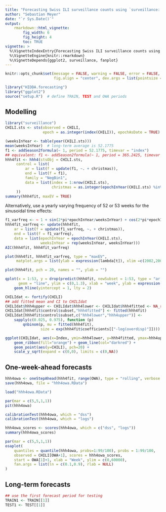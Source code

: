 ```yaml
---
title: "Forecasting Swiss ILI surveillance counts using `surveillance::hhh4`"
author: "Sebastian Meyer"
date: "`r Sys.Date()`"
output:
    rmarkdown::html_vignette:
        fig_width: 6
        fig_height: 4
        toc: TRUE
vignette: >
  %\VignetteIndexEntry{Forecasting Swiss ILI surveillance counts using 'surveillance::hhh4'}
  %\VignetteEngine{knitr::rmarkdown}
  %\VignetteDepends{ggplot2, surveillance, fanplot}
---
```


```r
knitr::opts_chunk$set(message = FALSE, warning = FALSE, error = FALSE,
                      fig.align = "center", dev.args = list(pointsize = 10))
```

```r
library("HIDDA.forecasting")
library("ggplot2")
source("setup.R")  # define TRAIN, TEST and OWA periods
```


## Modelling

```r
library("surveillance")
CHILI.sts <- sts(observed = CHILI,
                 epoch = as.integer(index(CHILI)), epochAsDate = TRUE)
```

```r
(weeksInYear <- table(year(CHILI.sts)))
mean(weeksInYear)  # long-term average is 52.1775
f1 <- addSeason2formula(~ 1, period = 52.1775, timevar = "index")
## equivalent: f1 <- addSeason2formula(~ 1, period = 365.2425, timevar = "t")
hhh4fit <- hhh4(stsObj = CHILI.sts,
     control = list(
         ar = list(f = update(f1, ~. + christmas)),
         end = list(f = f1),
         family = "NegBin1",
         data = list(index = 1:nrow(CHILI.sts),
                     christmas = as.integer(epochInYear(CHILI.sts) %in% 52))
     ))
summary(hhh4fit, maxEV = TRUE)
```

Alternatively, use a yearly varying frequency of 52 or 53 weeks for
the sinusoidal time effects:

```r
f1_varfreq <- ~ 1 + sin(2*pi*epochInYear/weeksInYear) + cos(2*pi*epochInYear/weeksInYear)
hhh4fit_varfreq <- update(hhh4fit,
    ar = list(f = update(f1_varfreq, ~. + christmas)),
    end = list(f = f1_varfreq),
    data = list(epochInYear = epochInYear(CHILI.sts),
                weeksInYear = rep(weeksInYear, weeksInYear)))
AIC(hhh4fit, hhh4fit_varfreq)
```
```r
plot(hhh4fit, hhh4fit_varfreq, type = "maxEV",
     matplot.args = list(ylab = expression(lambda[t]), xlim =c(2002,2007)))
```

```r
plot(hhh4fit, pch = 20, names = "", ylab = "")
```

```r
qplot(x = 1:53, y = drop(predict(hhh4fit, newSubset = 1:53, type = "ar.exppred")),
      geom = "line", ylim = c(0,1.3), xlab = "week", ylab = expression(lambda[t])) +
    geom_hline(yintercept = 1, lty = 2)
```

```r
CHILIdat <- fortify(CHILI)
## add fitted mean and CI to CHILIdat
CHILIdat$hhh4upper <- CHILIdat$hhh4lower <- CHILIdat$hhh4fitted <- NA_real_
CHILIdat[hhh4fit$control$subset,"hhh4fitted"] <- fitted(hhh4fit)
CHILIdat[hhh4fit$control$subset,c("hhh4lower","hhh4upper")] <-
    sapply(c(0.025, 0.975), function (p)
        qnbinom(p, mu = fitted(hhh4fit),
                size = exp(hhh4fit$coefficients[["-log(overdisp)"]])))
```

```r
ggplot(CHILIdat, aes(x=Index, ymin=hhh4lower, y=hhh4fitted, ymax=hhh4upper)) +
    geom_ribbon(fill="orange") + geom_line(col="darkred") +
    geom_point(aes(y=CHILI), pch=20) +
    scale_y_sqrt(expand = c(0,0), limits = c(0,NA))
```


## One-week-ahead forecasts

```r
hhh4owa <- oneStepAhead(hhh4fit, range(OWA), type = "rolling", verbose = FALSE)
save(hhh4owa, file = "hhh4owa.RData")
```
```r
load("hhh4owa.RData")
```

```r
par(mar = c(5,5,1,1))
pit(hhh4owa)
```

```r
calibrationTest(hhh4owa, which = "dss")
calibrationTest(hhh4owa, which = "logs")
```

```r
hhh4owa_scores <- scores(hhh4owa, which = c("dss", "logs"))
summary(hhh4owa_scores)
```

```r
par(mar = c(5,5,1,1))
osaplot(
    quantiles = quantile(hhh4owa, probs=1:99/100), probs = 1:99/100,
    observed = CHILI[OWA+1], scores = hhh4owa_scores,
    start = OWA[1]+1, xlab = "Week", ylim = c(0,60000),
    fan.args = list(ln = c(0.1,0.9), rlab = NULL)
)
```


## Long-term forecasts

```r
## use the first forecast period for testing
TRAIN1 <- TRAIN[[1]]
TEST1 <- TEST[[1]]
```
